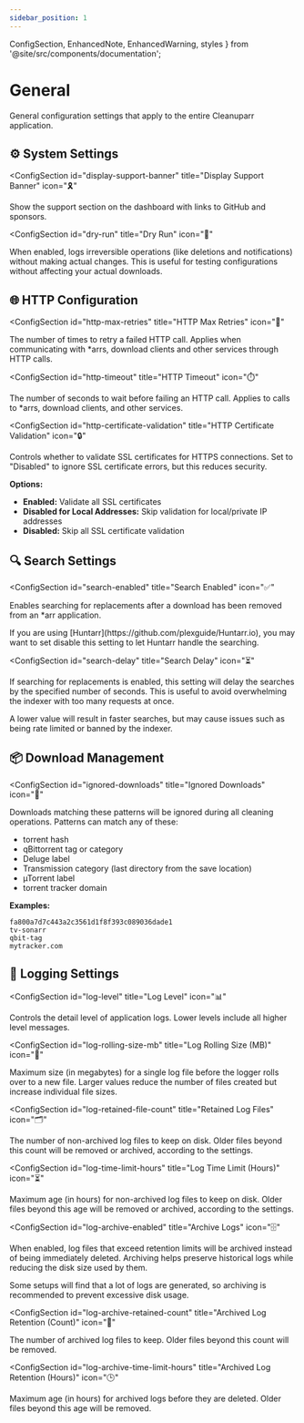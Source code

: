 ```yaml
---
sidebar_position: 1
---
```


  ConfigSection,
  EnhancedNote,
  EnhancedWarning,
  styles
} from '@site/src/components/documentation';

# General

General configuration settings that apply to the entire Cleanuparr application.

<div className={styles.documentationPage}>

<div className={styles.section}>

<h2 className={styles.sectionTitle}>
  <span className={styles.sectionIcon}>⚙️</span>
  System Settings
</h2>

<ConfigSection
  id="display-support-banner"
  title="Display Support Banner"
  icon="🎗️"
>

Show the support section on the dashboard with links to GitHub and sponsors.

</ConfigSection>

<ConfigSection
  id="dry-run"
  title="Dry Run"
  icon="🧪"
>

When enabled, logs irreversible operations (like deletions and notifications) without making actual changes. This is useful for testing configurations without affecting your actual downloads.

</ConfigSection>

</div>

<div className={styles.section}>

<h2 className={styles.sectionTitle}>
  <span className={styles.sectionIcon}>🌐</span>
  HTTP Configuration
</h2>

<ConfigSection
  id="http-max-retries"
  title="HTTP Max Retries"
  icon="🔄"
>

The number of times to retry a failed HTTP call. Applies when communicating with *arrs, download clients and other services through HTTP calls.

</ConfigSection>

<ConfigSection
  id="http-timeout"
  title="HTTP Timeout"
  icon="⏱️"
>

The number of seconds to wait before failing an HTTP call. Applies to calls to *arrs, download clients, and other services.

</ConfigSection>

<ConfigSection
  id="http-certificate-validation"
  title="HTTP Certificate Validation"
  icon="🔒"
>

Controls whether to validate SSL certificates for HTTPS connections. Set to "Disabled" to ignore SSL certificate errors, but this reduces security.

**Options:**
- **Enabled:** Validate all SSL certificates
- **Disabled for Local Addresses:** Skip validation for local/private IP addresses
- **Disabled:** Skip all SSL certificate validation

</ConfigSection>

</div>

<div className={styles.section}>

<h2 className={styles.sectionTitle}>
  <span className={styles.sectionIcon}>🔍</span>
  Search Settings
</h2>

<ConfigSection
  id="search-enabled"
  title="Search Enabled"
  icon="✅"
>

Enables searching for replacements after a download has been removed from an *arr application.

<EnhancedNote>
If you are using [Huntarr](https://github.com/plexguide/Huntarr.io), you may want to set disable this setting to let Huntarr handle the searching.
</EnhancedNote>

</ConfigSection>

<ConfigSection
  id="search-delay"
  title="Search Delay"
  icon="⏳"
>

If searching for replacements is enabled, this setting will delay the searches by the specified number of seconds. This is useful to avoid overwhelming the indexer with too many requests at once.

<EnhancedWarning>
A lower value will result in faster searches, but may cause issues such as being rate limited or banned by the indexer.
</EnhancedWarning>

</ConfigSection>

<div className={styles.section}>

<h2 className={styles.sectionTitle}>
  <span className={styles.sectionIcon}>📦</span>
  Download Management
</h2>

<ConfigSection
  id="ignored-downloads"
  title="Ignored Downloads"
  icon="🚯"
>

Downloads matching these patterns will be ignored during all cleaning operations. Patterns can match any of these:
- torrent hash
- qBittorrent tag or category
- Deluge label
- Transmission category (last directory from the save location)
- µTorrent label
- torrent tracker domain

**Examples:**
```
fa800a7d7c443a2c3561d1f8f393c089036dade1
tv-sonarr
qbit-tag
mytracker.com
```

</ConfigSection>

</div>

</div>

<div className={styles.section}>

<h2 className={styles.sectionTitle}>
  <span className={styles.sectionIcon}>📝</span>
  Logging Settings
</h2>

<ConfigSection
  id="log-level"
  title="Log Level"
  icon="📊"
>

Controls the detail level of application logs. Lower levels include all higher level messages.

</ConfigSection>

<ConfigSection
  id="log-rolling-size-mb"
  title="Log Rolling Size (MB)"
  icon="📐"
>

Maximum size (in megabytes) for a single log file before the logger rolls over to a new file. Larger values reduce the number of files created but increase individual file sizes.

</ConfigSection>

<ConfigSection
  id="log-retained-file-count"
  title="Retained Log Files"
  icon="🗂️"
>

The number of non-archived log files to keep on disk. Older files beyond this count will be removed or archived, according to the settings.

</ConfigSection>

<ConfigSection
  id="log-time-limit-hours"
  title="Log Time Limit (Hours)"
  icon="⏳"
>

Maximum age (in hours) for non-archived log files to keep on disk. Older files beyond this age will be removed or archived, according to the settings.

</ConfigSection>

<ConfigSection
  id="log-archive-enabled"
  title="Archive Logs"
  icon="🗄️"
>

When enabled, log files that exceed retention limits will be archived instead of being immediately deleted. Archiving helps preserve historical logs while reducing the disk size used by them.

<EnhancedNote>
Some setups will find that a lot of logs are generated, so archiving is recommended to prevent excessive disk usage.
</EnhancedNote>

</ConfigSection>

<ConfigSection
  id="log-archive-retained-count"
  title="Archived Log Retention (Count)"
  icon="🧾"
>

The number of archived log files to keep. Older files beyond this count will be removed.

</ConfigSection>

<ConfigSection
  id="log-archive-time-limit-hours"
  title="Archived Log Retention (Hours)"
  icon="🕒"
>

Maximum age (in hours) for archived logs before they are deleted. Older files beyond this age will be removed.

</ConfigSection>

</div>

</div>